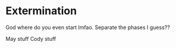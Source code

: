 
# Extermination

God where do you even start lmfao.
Separate the phases I guess??

<Table>
<May>
May stuff
</May>
<Cody>
Cody stuff
</Cody>
</Table>